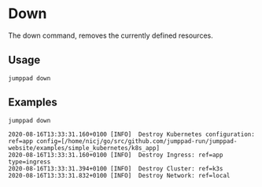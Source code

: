 # Down

<Intro>
The down command, removes the currently defined resources.
</Intro>

## Usage

```shell
jumppad down
```

## Examples

```shell
jumppad down

2020-08-16T13:33:31.160+0100 [INFO]  Destroy Kubernetes configuration: ref=app config=[/home/nicj/go/src/github.com/jumppad-run/jumppad-website/examples/simple_kubernetes/k8s_app]
2020-08-16T13:33:31.160+0100 [INFO]  Destroy Ingress: ref=app type=ingress
2020-08-16T13:33:31.394+0100 [INFO]  Destroy Cluster: ref=k3s
2020-08-16T13:33:31.832+0100 [INFO]  Destroy Network: ref=local
```